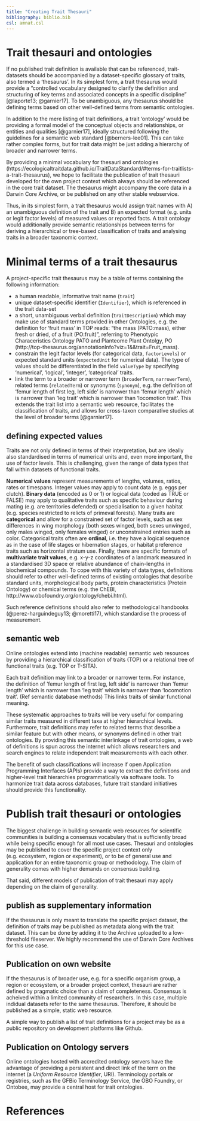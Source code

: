 ```yaml
---
title: "Creating Trait Thesauri"
bibliography: biblio.bib
csl: amnat.csl
---
```


# Trait thesauri and ontologies

If no published trait definition is available that can be referenced, trait-datasets should be accompanied by a dataset-specific glossary of traits, also termed a 'thesaurus'. In its simplest form, a trait thesaurus would provide a "controlled vocabulary designed to clarify the definition and structuring of key terms and associated concepts in a specific discipline" [@laporte13; @garnier17]. To be unambiguous, any thesaurus should be defining terms based on other well-defined terms from semantic ontologies. 

In addition to the mere listing of trait definitions, a trait 'ontology' would be providing a formal model of the conceptual objects and relationships, or entities and qualities [@garnier17], ideally structured following the guidelines for a semantic web standard [@berners-lee01]. This can take rather complex forms, but for trait data might be just adding a hierarchy of broader and narrower terms. 

By providing a minimal vocabulary for thesauri and ontologies (https://ecologicaltraitdata.github.io/TraitDataStandard/#terms-for-traitlists-a-trait-thesaurus), we hope to facilitate the publication of trait thesauri developed for the own project context which always should be referenced in the core trait dataset. The thesaurus might accompany the core data in a Darwin Core Archive, or be published on any other stable webservice. 

Thus, in its simplest form,  a trait thesaurus would assign trait names with A) an unambiguous definition of the trait and B) an expected format (e.g. units or legit factor levels) of measured values or reported facts. A trait ontology would additionally provide semantic relationships between terms for deriving a hierarchical or tree-based classification of traits and analysing traits in a broader taxonomic context. 

# Minimal terms of a trait thesaurus

A project-specific trait thesaurus may be a table of terms containing the following information: 

- a human readable, informative trait name (`trait`) 
- unique dataset-specific identifier (`Identifier`), which is referenced in the trait data-set
- a short, unambiguous verbal definition (`traitDescription`) which may make use of standard terms provided in other Ontologies, e.g. the definition for 'fruit mass' in TOP reads: "the mass (PATO:mass), either fresh or dried, of a fruit (PO:fruit)", referring to Phenotypic Characeristics Ontology PATO and Planteome Plant Ontolgy, PO (http://top-thesaurus.org/annotationInfo?viz=1&&trait=Fruit_mass). 
- constrain the legit factor levels (for categorical data, `factorLevels`) or expected standard units (`expectedUnit` for numerical data). The type of values should be differentiated in the field `valueType` by specifying 'numerical', 'logical', 'integer', 'categorical' traits.
- link the term to a broader or narrower term (`broaderTerm`, `narrowerTerm`), related terms (`relatedTerm`) or synonyms (`synonym`), e.g. the definition of 'femur length of first leg, left side' is narrower than 'femur length' which is narrower than 'leg trait' which is narrower than 'locomotion trait'. This extends the trait list into a semantic web resource, facilitates the classification of traits, and allows for cross-taxon comparative studies at the level of broader terms [@garnier17]. 

## defining expected values

Traits are not only defined in terms of their interpretation, but are ideally also standardised in terms of numerical units and, even more important, the use of factor levels. This is challenging, given the range of data types that fall within datasets of functional traits. 

**Numerical values** represent measurements of lengths, volumes, ratios, rates or timespans. Integer values may apply to count data (e.g. eggs per clutch). 
**Binary data** (encoded as 0 or 1) or logical data (coded as TRUE or FALSE) may apply to qualitative traits such as specific behaviour during mating (e.g. are territories defended) or specialisation to a given habitat (e.g. species restricted to relicts of primeval forests). 
Many traits are **categorical** and allow for a constrained set of factor levels, such as sex differences in wing morphology (both sexes winged, both sexes unwinged, only males winged, only females winged) or unconstrained entries such as color. Categorical traits often are **ordinal**, i.e. they have a logical sequence as in the case of life stages or hibernation stages, or habitat preference traits such as horizontal stratum use. 
Finally, there are specific formats of **multivariate trait values**, e.g. x-y-z coordinates of a landmark measured in a standardised 3D space or relative abundance of chain-lengths in biochemical compounds.
To cope with this variety of data types, definitions should refer to other well-defined terms of existing ontologies that describe standard units, morphological body parts, protein characteristics (Protein Ontology) or chemical terms (e.g. the ChEBI, http://www.obofoundry.org/ontology/chebi.html).

Such reference definitions should also refer to methodological handbooks (@perez-harguindeguy13; @moretti17), which standardise the process of measurement. 

## semantic web 

Online ontologies extend into (machine readable) semantic web resources by providing a hierarchical classification of traits (TOP) or a relational tree of functional traits (e.g. TOP or T-SITA). 

Each trait definition may link to a broader or narrower term. For instance, the definition of 'femur length of first leg, left side' is narrower than 'femur length' which is narrower than 'leg trait' which is narrower than 'locomotion trait'. (Ref semantic database methods)
This links traits of similar functional meaning. 

These systematic approaches to traits will be very useful for comparing similar traits measured in different taxa at higher hierarchical levels.
Furthermore, trait definitions may refer to related terms that describe a similar feature but with other means, or synonyms defined in other trait ontologies. By providing this semantic interlinkage of trait ontologies, a web of definitions is spun across the internet which allows researchers and search engines to relate independent trait measurements with each other.  

The benefit of such classifications will increase if open Application Programming Interfaces (APIs) provide a way to extract the definitions and higher-level trait hierarchies programmatically via software tools. To harmonize trait data across databases, future trait standard initiatives should provide this functionality. 


# Publish trait thesauri or ontologies

The biggest challenge in building semantic web resources for scientific communities is building a consensus vocabulary that is sufficiently broad while being specific enough for all most use cases. Thesauri and ontologies may be published to cover the specific project context only (e.g. ecosystem, region or experiment), or to be of general use and application for an entire taxonomic group or methodology.
The claim of generality comes with higher demands on consensus building. 

That said, different models of publication of trait thesauri may apply depending on the claim of generality. 

## publish as supplementary information

If the thesaurus is only meant to translate the specific project dataset, the definition of traits may be published as metadata along with the trait dataset. This can be done by adding it to the Archive uploaded to a low-threshold fileserver. We highly recommend the use of Darwin Core Archives for this use case. 

## Publication on own website

If the thesaurus is of broader use, e.g. for a specific organism group, a region or ecosystem, or a broader project context, thesauri are rather defined by pragmatic choice than a claim of completeness. Consensus is acheived within a limited community of researchers. In this case, multiple indidual datasets refer to the same thesaurus. Therefore, it should be published as a simple, static web resource.  

A simple way to publish a list of trait definitions for a project may be as a public repository on development platforms like Github. 

## Publication on Ontology servers 

Online ontologies hosted with accredited ontology servers have the advantage of providing a persistent and direct link of the term on the internet (a *Uniform Resource Identifier*, URI).
Terminology portals or registries, such as the GFBio Terminology Service, the OBO Foundry, or Ontobee, may provide a central host for trait ontologies. 

# References 